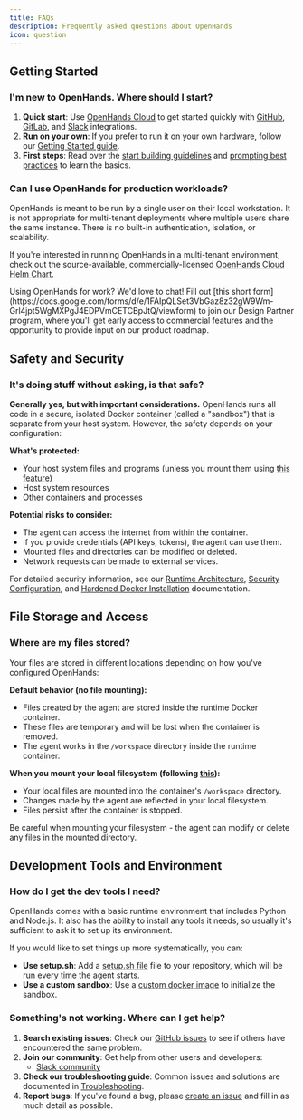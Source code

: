 ```yaml
---
title: FAQs
description: Frequently asked questions about OpenHands
icon: question
---
```


## Getting Started

### I'm new to OpenHands. Where should I start?

1. **Quick start**: Use [OpenHands Cloud](/openhands/usage/cloud/openhands-cloud) to get started quickly with
  [GitHub](/openhands/usage/cloud/github-installation), [GitLab](/openhands/usage/cloud/gitlab-installation),
  and [Slack](/openhands/usage/cloud/slack-installation) integrations.
2. **Run on your own**: If you prefer to run it on your own hardware, follow our [Getting Started guide](/openhands/usage/run-openhands/local-setup).
3. **First steps**: Read over the [start building guidelines](/openhands/usage/start-building) and
  [prompting best practices](/openhands/usage/tips/prompting-best-practices) to learn the basics.

### Can I use OpenHands for production workloads?

OpenHands is meant to be run by a single user on their local workstation. It is not appropriate for multi-tenant
deployments where multiple users share the same instance. There is no built-in authentication, isolation, or scalability.

If you're interested in running OpenHands in a multi-tenant environment, check out the source-available,
commercially-licensed [OpenHands Cloud Helm Chart](https://github.com/all-Hands-AI/OpenHands-cloud).

<Info>
Using OpenHands for work? We'd love to chat! Fill out
[this short form](https://docs.google.com/forms/d/e/1FAIpQLSet3VbGaz8z32gW9Wm-Grl4jpt5WgMXPgJ4EDPVmCETCBpJtQ/viewform)
to join our Design Partner program, where you'll get early access to commercial features and the opportunity to provide
input on our product roadmap.
</Info>

## Safety and Security

### It's doing stuff without asking, is that safe?

**Generally yes, but with important considerations.** OpenHands runs all code in a secure, isolated Docker container
(called a "sandbox") that is separate from your host system. However, the safety depends on your configuration:

**What's protected:**
- Your host system files and programs (unless you mount them using [this feature](/openhands/usage/runtimes/docker#connecting-to-your-filesystem))
- Host system resources
- Other containers and processes

**Potential risks to consider:**
- The agent can access the internet from within the container.
- If you provide credentials (API keys, tokens), the agent can use them.
- Mounted files and directories can be modified or deleted.
- Network requests can be made to external services.

For detailed security information, see our [Runtime Architecture](/openhands/usage/architecture/runtime),
[Security Configuration](/openhands/usage/advanced/configuration-options#security-configuration),
and [Hardened Docker Installation](/openhands/usage/runtimes/docker#hardened-docker-installation) documentation.

## File Storage and Access

### Where are my files stored?

Your files are stored in different locations depending on how you've configured OpenHands:

**Default behavior (no file mounting):**
- Files created by the agent are stored inside the runtime Docker container.
- These files are temporary and will be lost when the container is removed.
- The agent works in the `/workspace` directory inside the runtime container.

**When you mount your local filesystem (following [this](/openhands/usage/runtimes/docker#connecting-to-your-filesystem)):**
- Your local files are mounted into the container's `/workspace` directory.
- Changes made by the agent are reflected in your local filesystem.
- Files persist after the container is stopped.

<Warning>
Be careful when mounting your filesystem - the agent can modify or delete any files in the mounted directory.
</Warning>

## Development Tools and Environment

### How do I get the dev tools I need?

OpenHands comes with a basic runtime environment that includes Python and Node.js.
It also has the ability to install any tools it needs, so usually it's sufficient to ask it to set up its environment.

If you would like to set things up more systematically, you can:
- **Use setup.sh**: Add a [setup.sh file](/openhands/usage/customization/repository#setup-script) file to
  your repository, which will be run every time the agent starts.
- **Use a custom sandbox**: Use a [custom docker image](/openhands/usage/advanced/custom-sandbox-guide) to initialize the sandbox.

### Something's not working. Where can I get help?

1. **Search existing issues**: Check our [GitHub issues](https://github.com/All-Hands-AI/OpenHands/issues) to see if
  others have encountered the same problem.
2. **Join our community**: Get help from other users and developers:
   - [Slack community](https://dub.sh/openhands)
3. **Check our troubleshooting guide**: Common issues and solutions are documented in
  [Troubleshooting](/openhands/usage/troubleshooting/troubleshooting).
4. **Report bugs**: If you've found a bug, please [create an issue](https://github.com/All-Hands-AI/OpenHands/issues/new)
  and fill in as much detail as possible.
